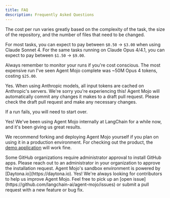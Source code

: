 ```yaml
---
title: FAQ
description: Frequently Asked Questions
---
```


<Accordion title="How much does an end to end Agent Mojo run cost?">
  The cost per run varies greatly based on the complexity of the task, the size of the repository, and the number of files that need to be changed.

  For most tasks, you can expect to pay between `$0.50` -> `$3.00` when using Claude Sonnet 4.
  For the same tasks running on Claude Opus 4/4.1, you can expect to pay between `$1.50` -> `$9.00`.

  Always remember to monitor your runs if you're cost conscious. The most expensive run I've seen Agent Mojo complete was ~50M Opus 4 tokens, costing `$25.00`.
</Accordion>

<Accordion title="Does Agent Mojo automatically cache tokens?">
  Yes. When using Anthropic models, all input tokens are cached on Anthropic's servers.
</Accordion>

<Accordion title="My run failed midway through. What now?">
  We're sorry you're experiencing this! Agent Mojo will automatically commit any changes it makes to a draft pull request. Please check the draft pull request and make any necessary changes.

  If a run fails, you will need to start over.
</Accordion>

<Accordion title="Can I use Agent Mojo in a production environment?">
  Yes! We've been using Agent Mojo internally at LangChain for a while now, and it's been giving us great results.

  We recommend forking and deploying Agent Mojo yourself if you plan on using it in a production environment. For checking out the product, the [demo application](https://swe.langchain.com) will work fine.
</Accordion>

<Accordion title="I installed Agent Mojo on a repository in my organization, but it doesn't show up in the UI. Why?">
  Some GitHub organizations require administrator approval to install GitHub apps. Please reach out to an administrator in your organization to approve the installation request.  
</Accordion>

<Accordion title="What sandbox environment is Agent Mojo running in?">
  Agent Mojo's sandbox environment is powered by [Daytona.io](https://daytona.io).
</Accordion>

<Accordion title="Can I contribute to Agent Mojo?">
  Yes! We're always looking for contributors to help us improve Agent Mojo. Feel free to pick up an [open issue](https://github.com/langchain-ai/agent-mojo/issues) or submit a pull request with a new feature or bug fix.
</Accordion>
